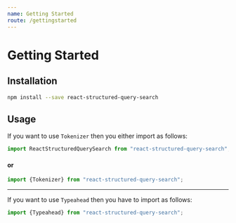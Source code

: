 ```yaml
---
name: Getting Started
route: /gettingstarted
---
```



# Getting Started

## Installation

```bash
npm install --save react-structured-query-search
```

## Usage

If you want to use `Tokenizer` then you either import as follows:

```jsx
import ReactStructuredQuerySearch from "react-structured-query-search";
```

#### or

```jsx
import {Tokenizer} from "react-structured-query-search";
```
---

If you want to use `Typeahead` then you have to import as follows:

```jsx
import {Typeahead} from "react-structured-query-search";